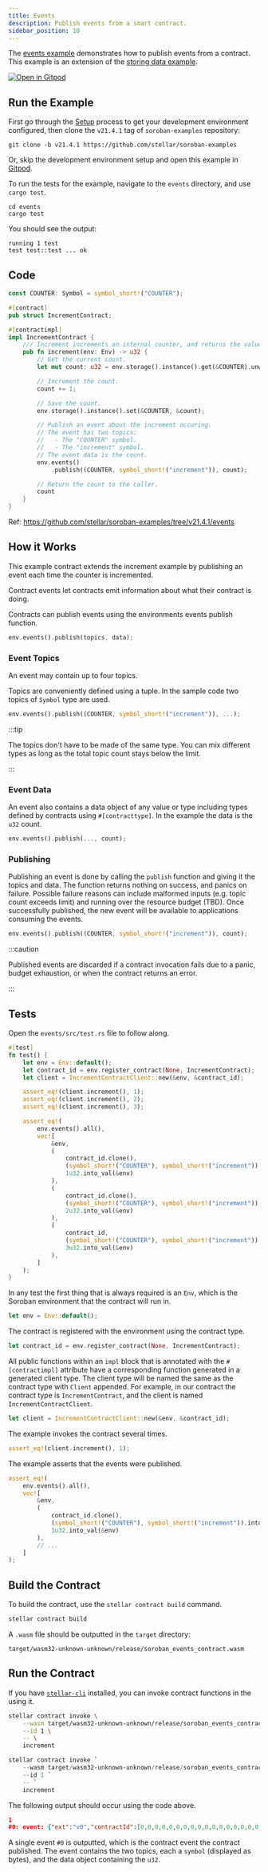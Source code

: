 ```yaml
---
title: Events
description: Publish events from a smart contract.
sidebar_position: 10
---
```


<head>
  <title>Publish events from a smart contract.</title>
  <meta charSet="utf-8" />
  <meta property="og:title" content="Publish events from a smart contract." />
  <meta
    property="og:description"
    content="Publish events from a smart contract. Contract events let contracts emit information about what the contract is doing using the environment events publish function."
  />
</head>


The [events example] demonstrates how to publish events from a contract. This example is an extension of the [storing data example].

[![Open in Gitpod](https://gitpod.io/button/open-in-gitpod.svg)][oigp]

[oigp]: https://gitpod.io/#https://github.com/stellar/soroban-examples/tree/v21.4.1
[events example]: https://github.com/stellar/soroban-examples/tree/v21.4.1/events
[storing data example]: ../getting-started/storing-data.mdx

## Run the Example

First go through the [Setup] process to get your development environment configured, then clone the `v21.4.1` tag of `soroban-examples` repository:

[setup]: ../getting-started/setup.mdx

```
git clone -b v21.4.1 https://github.com/stellar/soroban-examples
```

Or, skip the development environment setup and open this example in [Gitpod][oigp].

To run the tests for the example, navigate to the `events` directory, and use `cargo test`.

```
cd events
cargo test
```

You should see the output:

```
running 1 test
test test::test ... ok
```

## Code

```rust title="events/src/lib.rs"
const COUNTER: Symbol = symbol_short!("COUNTER");

#[contract]
pub struct IncrementContract;

#[contractimpl]
impl IncrementContract {
    /// Increment increments an internal counter, and returns the value.
    pub fn increment(env: Env) -> u32 {
        // Get the current count.
        let mut count: u32 = env.storage().instance().get(&COUNTER).unwrap_or(0); // If no value set, assume 0.

        // Increment the count.
        count += 1;

        // Save the count.
        env.storage().instance().set(&COUNTER, &count);

        // Publish an event about the increment occuring.
        // The event has two topics:
        //   - The "COUNTER" symbol.
        //   - The "increment" symbol.
        // The event data is the count.
        env.events()
            .publish((COUNTER, symbol_short!("increment")), count);

        // Return the count to the caller.
        count
    }
}
```

Ref: https://github.com/stellar/soroban-examples/tree/v21.4.1/events

## How it Works

This example contract extends the increment example by publishing an event each time the counter is incremented.

Contract events let contracts emit information about what their contract is doing.

Contracts can publish events using the environments events publish function.

```rust
env.events().publish(topics, data);
```

### Event Topics

An event may contain up to four topics.

Topics are conveniently defined using a tuple. In the sample code two topics of `Symbol` type are used.

```rust
env.events().publish((COUNTER, symbol_short!("increment")), ...);
```

:::tip

The topics don't have to be made of the same type. You can mix different types as long as the total topic count stays below the limit.

:::

### Event Data

An event also contains a data object of any value or type including types defined by contracts using `#[contracttype]`. In the example the data is the `u32` count.

```rust
env.events().publish(..., count);
```

### Publishing

Publishing an event is done by calling the `publish` function and giving it the topics and data. The function returns nothing on success, and panics on failure. Possible failure reasons can include malformed inputs (e.g. topic count exceeds limit) and running over the resource budget (TBD). Once successfully published, the new event will be available to applications consuming the events.

```rust
env.events().publish((COUNTER, symbol_short!("increment")), count);
```

:::caution

Published events are discarded if a contract invocation fails due to a panic, budget exhaustion, or when the contract returns an error.

:::

## Tests

Open the `events/src/test.rs` file to follow along.

```rust title="events/src/test.rs"
#[test]
fn test() {
    let env = Env::default();
    let contract_id = env.register_contract(None, IncrementContract);
    let client = IncrementContractClient::new(&env, &contract_id);

    assert_eq!(client.increment(), 1);
    assert_eq!(client.increment(), 2);
    assert_eq!(client.increment(), 3);

    assert_eq!(
        env.events().all(),
        vec![
            &env,
            (
                contract_id.clone(),
                (symbol_short!("COUNTER"), symbol_short!("increment")).into_val(&env),
                1u32.into_val(&env)
            ),
            (
                contract_id.clone(),
                (symbol_short!("COUNTER"), symbol_short!("increment")).into_val(&env),
                2u32.into_val(&env)
            ),
            (
                contract_id,
                (symbol_short!("COUNTER"), symbol_short!("increment")).into_val(&env),
                3u32.into_val(&env)
            ),
        ]
    );
}
```

In any test the first thing that is always required is an `Env`, which is the Soroban environment that the contract will run in.

```rust
let env = Env::default();
```

The contract is registered with the environment using the contract type.

```rust
let contract_id = env.register_contract(None, IncrementContract);
```

All public functions within an `impl` block that is annotated with the `#[contractimpl]` attribute have a corresponding function generated in a generated client type. The client type will be named the same as the contract type with `Client` appended. For example, in our contract the contract type is `IncrementContract`, and the client is named `IncrementContractClient`.

```rust
let client = IncrementContractClient::new(&env, &contract_id);
```

The example invokes the contract several times.

```rust
assert_eq!(client.increment(), 1);
```

The example asserts that the events were published.

```rust
assert_eq!(
    env.events().all(),
    vec![
        &env,
        (
            contract_id.clone(),
            (symbol_short!("COUNTER"), symbol_short!("increment")).into_val(&env),
            1u32.into_val(&env)
        ),
        // ...
    ]
);
```

## Build the Contract

To build the contract, use the `stellar contract build` command.

```sh
stellar contract build
```

A `.wasm` file should be outputted in the `target` directory:

```
target/wasm32-unknown-unknown/release/soroban_events_contract.wasm
```

## Run the Contract

If you have [`stellar-cli`] installed, you can invoke contract functions in the using it.

<Tabs groupId="platform" defaultValue={getPlatform()}>

<TabItem value="unix" label="macOS/Linux">

```sh
stellar contract invoke \
    --wasm target/wasm32-unknown-unknown/release/soroban_events_contract.wasm \
    --id 1 \
    -- \
    increment
```

</TabItem>

<TabItem value="windows" label="Windows (PowerShell)">

```powershell
stellar contract invoke `
    --wasm target/wasm32-unknown-unknown/release/soroban_events_contract.wasm `
    --id 1 `
    -- `
    increment
```

</TabItem>

</Tabs>

The following output should occur using the code above.

```json
1
#0: event: {"ext":"v0","contractId":[0,0,0,0,0,0,0,0,0,0,0,0,0,0,0,0,0,0,0,0,0,0,0,0,0,0,0,0,0,0,0,1],"type":"contract","body":{"v0":{"topics":[{"symbol":[67,79,85,78,84,69,82]},{"symbol":[105,110,99,114,101,109,101,110,116]}],"data":{"u32":1}}}}
```

A single event `#0` is outputted, which is the contract event the contract published. The event contains the two topics, each a `symbol` (displayed as bytes), and the data object containing the `u32`.

[`stellar-cli`]: ../getting-started/setup.mdx#install-the-stellar-cli
